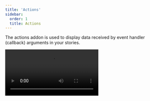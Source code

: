 ```yaml
---
title: 'Actions'
sidebar:
  order: 1
  title: Actions
---
```


<YouTubeCallout id="BTIuTuoHsQc" title="STOP logging with Storybook Actions" />

The actions addon is used to display data received by event handler (callback) arguments in your stories.

<Video src="../_assets/essentials/addon-actions-demo-optimized.mp4" />

## Action args

Actions work via supplying special Storybook-generated “action” arguments (referred to as "args" for short) to your stories. There are two ways to get an action arg:

### Via @storybook/test fn spy function

The recommended way to write actions is to use the `fn` utility from `@storybook/test` to mock and spy args. This is very useful for writing [component tests](../writing-tests/component-testing.mdx). You can mock your component's methods by assigning them to the `fn()` function:

{/* prettier-ignore-start */}

<CodeSnippets path="button-story-onclick-action-spy.md" />

{/* prettier-ignore-end */}

If your component calls an arg (because of either the user's interaction or the `play` function) and that arg is spied on , the event will show up in the action panel:

![Essential Actions addon usage](../_assets/essentials/addon-actions-screenshot.png)

### Automatically matching args

Another option is to use a global parameter to match all [argTypes](../api/arg-types.mdx) that match a certain pattern. The following configuration automatically creates actions for each `on` argType (which you can either specify manually or can be [inferred automatically](../api/arg-types.mdx#automatic-argtype-inference)).

This is quite useful when your component has dozens (or hundreds) of methods and you do not want to manually apply the `fn` utility for each of those methods. However, **this is not the recommended** way of writing actions. That's because automatically inferred args **are not available as spies in your play function**. If you use `argTypesRegex` and your stories have play functions, you will need to also define args with the `fn` utility to test them in your play function.

{/* prettier-ignore-start */}

<CodeSnippets path="storybook-preview-matching-argtypes.md" />

{/* prettier-ignore-end */}

If you need more granular control over which `argTypes` are matched, you can adjust your stories and include the `argTypesRegex` parameter. For example:

{/* prettier-ignore-start */}

<CodeSnippets path="button-story-matching-argtypes.md" />

{/* prettier-ignore-end */}

<Callout variant="info" icon="💡">
  If you're generating argTypes with another addon (like [docs](../writing-docs/index.mdx), which is the common behavior), ensure the actions addon **AFTER** the other addon. You can do this by listing it later in the addons registration code in [`.storybook/main.js`](../configure/index.mdx#configure-story-rendering). This is default in [essentials](./index.mdx).
</Callout>

## Action event handlers

It is also possible to detect if your component is emitting the correct HTML events using the `parameters.actions.handles` [parameter](../writing-stories/parameters.mdx).

{/* prettier-ignore-start */}

<CodeSnippets path="button-story-action-event-handle.md" />

{/* prettier-ignore-end */}

This will bind a standard HTML event handler to the outermost HTML element rendered by your component and trigger an action when the event is called for a given selector. The format is `<eventname> <selector>`. The selector is optional; it defaults to all elements.

## API

### Parameters

This addon contributes the following [parameters](../writing-stories/parameters.mdx) to Storybook, under the `actions` namespace:

#### `argTypesRegex`

Type: `string`

Create actions for each arg that matches the regex. Please note the significant [limitations of this approach](#automatically-matching-args), as described above.

#### `disable`

Type: `boolean`

Disable this addon's behavior. If you wish to disable this addon for the entire Storybook, you should do so when registering `addon-essentials`. See the [essential addon's docs](../essentials/index.mdx#disabling-addons) for more information.

This parameter is most useful to allow overriding at more specific levels. For example, if this parameter is set to `true` at the project level, it could then be re-enabled by setting it to `false` at the meta (component) or story level.

#### `handles`

Type: `string[]`

Binds a standard HTML event handler to the outermost HTML element rendered by your component and triggers an action when the event is called for a given selector. The format is `<eventname> <selector>`. The selector is optional; it defaults to all elements.

See the [action event handlers](#action-event-handlers) section, above, for more information.

### Exports

This addon contributes the following exports to Storybook:

```js
import { action } from '@storybook/addon-actions';
```

#### `action`

Type: `(name?: string) => void`

Allows you to create an action that appears in the actions panel of the Storybook UI when clicked. The action function takes an optional name parameter, which is used to identify the action in the UI.

{/* prettier-ignore-start */}

<CodeSnippets path="addon-actions-action-function.md" />

{/* prettier-ignore-end */}

## Advanced / legacy usage

There are also some older ways to use actions as documented in the [advanced README](../../../code/addons/actions/ADVANCED.md).
